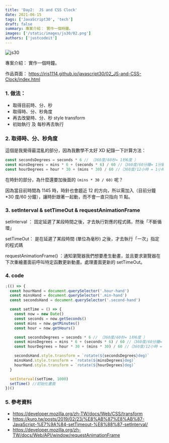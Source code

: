 ```yaml
---
title: 'Day2:  JS and CSS Clock'
date: 2021-06-15
tags: ['JavaScript30', 'tech']
draft: false
summary: 專案介紹： 實作一個時鐘。
images: ['/static/images/js30/02.png']
authors: ['justcodeit']
---
```


![js30](/static/images/js30/02.png)

專案介紹： 實作一個時鐘。

作品頁面： https://iris1114.github.io/javascript30/02_JS-and-CSS-Clock/index.html

### 1. 做法：

- 取得目前時、分、秒
- 取得時、分、秒角度
- 再去改變時、分、秒 style transform
- 初始執行 及 每秒再去執行

### 2. 取得時、分、秒角度

這個是我覺得最混亂的部分，因為我數學不太好 XD 紀錄一下計算方法：

```javascript
const secondsDegrees = seconds * 6 // （360度/60秒= 1秒6度 ）
const minsDegrees = mins * 6 + (seconds * 6) / 60 //（360度/60分鐘= 1分鐘6度 ，目前分鐘*6度）+ （目前秒*6度/60秒）
const hourDegrees = hour * 30 + (mins * 30) / 60 //（360度/12小時 = 1小時30度， 目前小時*30度）+（目前分鐘*30度/60分鐘）
```

在時針的部分，為什麼還要加後面的 `(mins * 30 / 60)` 呢？

因為當目前時間為 1145 時，時針也會趨近 12 的方向，所以需加入（目前分鐘\*30 度/60 分鐘），讓時針跟著一起動，而不會一直只指向 11 點。

### 3. setInterval & setTimeOut & requestAnimationFrame

setInterval ： 固定延遲了某段時間之後，才去執行對應的程式碼，然後「不斷循環」

setTimeOut： 是在延遲了某段時間 (單位為毫秒) 之後，才去執行「一次」指定的程式碼

requestAnimationFrame() ：通知瀏覽器我們想要產生動畫，並且要求瀏覽器在下次重繪畫面前呼叫特定函數更新動畫。處理畫面更新的 setTimeOut。

### 4. code

```javascript
;(() => {
  const hourHand = document.querySelector('.hour-hand')
  const minsHand = document.querySelector('.min-hand')
  const secondsHand = document.querySelector('.second-hand')

  const setTime = () => {
    const now = new Date()
    const seconds = now.getSeconds()
    const mins = now.getMinutes()
    const hour = now.getHours()

    const secondsDegrees = seconds * 6 // （360度/60秒= 1秒6度 ）
    const minsDegrees = mins * 6 + (seconds * 6) / 60 //（360度/60分鐘= 1分鐘6度 ，目前分鐘*6度）+ （目前秒*6度/60秒）
    const hourDegrees = hour * 30 + (mins * 30) / 60 //（360度/12小時 = 1小時30度， 目前小時*30度）+（目前分鐘*30度/60分鐘）

    secondsHand.style.transform = `rotate(${secondsDegrees}deg)`
    minsHand.style.transform = `rotate(${minsDegrees}deg)`
    hourHand.style.transform = `rotate(${hourDegrees}deg)`
  }

  setInterval(setTime, 1000)
  setTime() //初始化畫面
})()
```

### 5. 參考資料

- https://developer.mozilla.org/zh-TW/docs/Web/CSS/transform
- https://kuro.tw/posts/2019/02/23/%E8%AB%87%E8%AB%87-JavaScript-%E7%9A%84-setTimeout-%E8%88%87-setInterval/
- https://developer.mozilla.org/zh-TW/docs/Web/API/window/requestAnimationFrame
